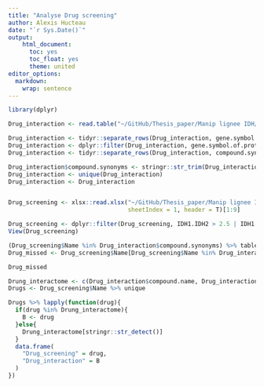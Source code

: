```yaml
---
title: "Analyse Drug screening"
author: Alexis Hucteau
date: "`r Sys.Date()`"
output:
    html_document:
      toc: yes
      toc_float: yes
      theme: united
editor_options:
  markdown:
    wrap: sentence
---
```


```r
library(dplyr)
```



```r
Drug_interaction <- read.table("~/GitHub/Thesis_paper/Manip lignee IDH/drug_interaction.csv", sep = "\t", header = T, quote = "\"")

Drug_interaction <- tidyr::separate_rows(Drug_interaction, gene.symbol.of.protein.target, sep = ";")
Drug_interaction <- dplyr::filter(Drug_interaction, gene.symbol.of.protein.target != "")
Drug_interaction <- tidyr::separate_rows(Drug_interaction, compound.synonyms, sep = ",") %>% unique

Drug_interaction$compound.synonyms <- stringr::str_trim(Drug_interaction$compound.synonyms)
Drug_interaction <- unique(Drug_interaction)
Drug_interaction <- Drug_interaction


Drug_screening <- xlsx::read.xlsx("~/GitHub/Thesis_paper/Manip lignee IDH/230704_Chemo_MOLM-13_WT_IDH1_IDH2.xlsx", 
                                  sheetIndex = 1, header = T)[1:9]

Drug_screening <- dplyr::filter(Drug_screening, IDH1.IDH2 > 2.5 | IDH1.IDH2 < 0.4)
View(Drug_screening)
```

```r
(Drug_screening$Name %in% Drug_interaction$compound.synonyms) %>% table
Drug_missed <- Drug_screening$Name[Drug_screening$Name %in% Drug_interaction$compound.synonyms]

Drug_missed
```

```r
Drung_interactome <- c(Drug_interaction$compound.name, Drug_interaction$compound.synonyms) %>% unique()
Drugs <- Drug_screening$Name %>% unique
```

```r
Drugs %>% lapply(function(drug){
  if(drug %in% Drung_interactome){
    B <- drug
  }else{
    Drung_interactome[stringr::str_detect()]
  }
  data.frame(
    "Drug_screening" = drug,
    "Drug_interaction" = B
  )
})
```



